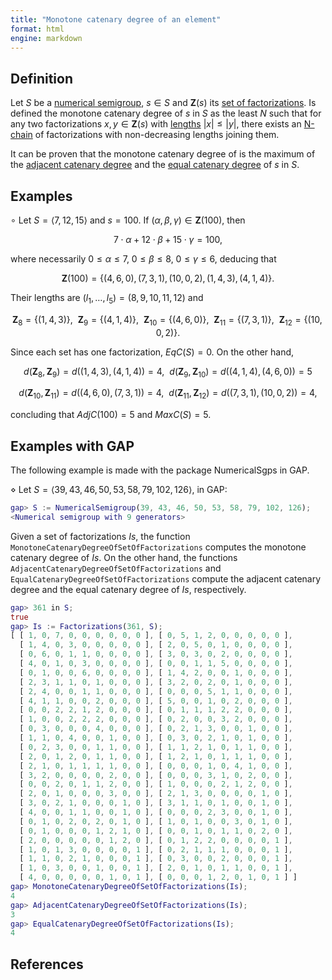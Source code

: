 ```yaml
---
title: "Monotone catenary degree of an element"
format: html
engine: markdown
---
```


<!-- -->

## Definition

Let $S$ be a [numerical semigroup](../Basic-concepts/Numerical-semigroup.qmd), $s \in S$ and $\mathbf{Z}(s)$ its [set of factorizations](../Presentations-NS/Set-of-factorizations.qmd). Is defined the monotone catenary degree of $s$ in $S$ as the least $N$ such that for any two factorizations $x,y \in \mathbf{Z}(s)$ with [lengths](Length-factorization.qmd) $|x| \le |y|$, there exists an [N-chain](Chain-of-factorizations.qmd) of factorizations with non-decreasing lengths joining them.

It can be proven that the monotone catenary degree of is the maximum of the [adjacent catenary degree](Adjacent-catenary-degree-element.qmd) and the [equal catenary degree](Equal-catenary-degree-element.qmd) of $s$ in $S$.

## Examples

$\circ$ Let $S = \langle 7, 12, 15 \rangle$ and $s = 100$. If $(\alpha, \beta, \gamma) \in \mathbf{Z}(100)$, then

$$
7 \cdot \alpha + 12 \cdot \beta + 15 \cdot \gamma = 100,
$$

where necessarily $0 \le \alpha \le 7, ~ 0 \le \beta \le 8, ~ 0 \le \gamma \le 6$, deducing that

$$
\mathbf{Z}(100) = \{(4, 6, 0), (7, 3, 1), (10, 0, 2), (1, 4, 3), (4, 1, 4) \}.
$$

Their lengths are $(l_1, \ldots, l_5) = (8,9,10,11,12)$ and

$$
\mathbf{Z}_8 = \{(1,4,3)\}, ~~ \mathbf{Z}_9 = \{(4,1,4)\}, ~~ \mathbf{Z}_{10} = \{(4,6,0)\}, ~~ \mathbf{Z}_{11} = \{(7,3,1)\}, ~~ \mathbf{Z}_{12} = \{(10, 0, 2)\}.
$$

Since each set has one factorization, $EqC(S) = 0$. On the other hand,

$$
d(\mathbf{Z}_8, \mathbf{Z}_9) = d((1,4,3), (4,1,4)) = 4, ~~ d(\mathbf{Z}_9, \mathbf{Z}_{10}) = d((4,1,4), (4,6,0)) = 5
$$

$$
d(\mathbf{Z}_{10}, \mathbf{Z}_{11}) = d((4,6,0), (7,3,1)) = 4, ~~ d(\mathbf{Z}_{11}, \mathbf{Z}_{12}) = d((7,3,1), (10, 0, 2)) = 4,
$$

concluding that $AdjC(100) = 5$ and $MaxC(S) = 5$.

## Examples with GAP

The following example is made with the package NumericalSgps in GAP.

$\diamond$ Let $S = \langle 39, 43, 46, 50, 53, 58, 79, 102, 126 \rangle$, in GAP:

``` gap
gap> S := NumericalSemigroup(39, 43, 46, 50, 53, 58, 79, 102, 126);
<Numerical semigroup with 9 generators>
```

Given a set of factorizations $Is$, the function `MonotoneCatenaryDegreeOfSetOfFactorizations` computes the monotone catenary degree of $Is$. On the other hand, the functions `AdjacentCatenaryDegreeOfSetOfFactorizations` and `EqualCatenaryDegreeOfSetOfFactorizations` compute the adjacent catenary degree and the equal catenary degree of $Is$, respectively.

``` gap
gap> 361 in S;
true
gap> Is := Factorizations(361, S);
[ [ 1, 0, 7, 0, 0, 0, 0, 0, 0 ], [ 0, 5, 1, 2, 0, 0, 0, 0, 0 ],
  [ 1, 4, 0, 3, 0, 0, 0, 0, 0 ], [ 2, 0, 5, 0, 1, 0, 0, 0, 0 ],
  [ 0, 6, 0, 1, 1, 0, 0, 0, 0 ], [ 3, 0, 3, 0, 2, 0, 0, 0, 0 ],
  [ 4, 0, 1, 0, 3, 0, 0, 0, 0 ], [ 0, 0, 1, 1, 5, 0, 0, 0, 0 ],
  [ 0, 1, 0, 0, 6, 0, 0, 0, 0 ], [ 1, 4, 2, 0, 0, 1, 0, 0, 0 ],
  [ 2, 3, 1, 1, 0, 1, 0, 0, 0 ], [ 3, 2, 0, 2, 0, 1, 0, 0, 0 ],
  [ 2, 4, 0, 0, 1, 1, 0, 0, 0 ], [ 0, 0, 0, 5, 1, 1, 0, 0, 0 ],
  [ 4, 1, 1, 0, 0, 2, 0, 0, 0 ], [ 5, 0, 0, 1, 0, 2, 0, 0, 0 ],
  [ 0, 0, 2, 2, 1, 2, 0, 0, 0 ], [ 0, 1, 1, 1, 2, 2, 0, 0, 0 ],
  [ 1, 0, 0, 2, 2, 2, 0, 0, 0 ], [ 0, 2, 0, 0, 3, 2, 0, 0, 0 ],
  [ 0, 3, 0, 0, 0, 4, 0, 0, 0 ], [ 0, 2, 1, 3, 0, 0, 1, 0, 0 ],
  [ 1, 1, 0, 4, 0, 0, 1, 0, 0 ], [ 0, 3, 0, 2, 1, 0, 1, 0, 0 ],
  [ 0, 2, 3, 0, 0, 1, 1, 0, 0 ], [ 1, 1, 2, 1, 0, 1, 1, 0, 0 ],
  [ 2, 0, 1, 2, 0, 1, 1, 0, 0 ], [ 1, 2, 1, 0, 1, 1, 1, 0, 0 ],
  [ 2, 1, 0, 1, 1, 1, 1, 0, 0 ], [ 0, 0, 0, 1, 0, 4, 1, 0, 0 ],
  [ 3, 2, 0, 0, 0, 0, 2, 0, 0 ], [ 0, 0, 0, 3, 1, 0, 2, 0, 0 ],
  [ 0, 0, 2, 0, 1, 1, 2, 0, 0 ], [ 1, 0, 0, 0, 2, 1, 2, 0, 0 ],
  [ 2, 0, 1, 0, 0, 0, 3, 0, 0 ], [ 2, 1, 3, 0, 0, 0, 0, 1, 0 ],
  [ 3, 0, 2, 1, 0, 0, 0, 1, 0 ], [ 3, 1, 1, 0, 1, 0, 0, 1, 0 ],
  [ 4, 0, 0, 1, 1, 0, 0, 1, 0 ], [ 0, 0, 0, 2, 3, 0, 0, 1, 0 ],
  [ 0, 1, 0, 2, 0, 2, 0, 1, 0 ], [ 1, 0, 1, 0, 0, 3, 0, 1, 0 ],
  [ 0, 1, 0, 0, 0, 1, 2, 1, 0 ], [ 0, 0, 1, 0, 1, 1, 0, 2, 0 ],
  [ 2, 0, 0, 0, 0, 0, 1, 2, 0 ], [ 0, 1, 2, 2, 0, 0, 0, 0, 1 ],
  [ 1, 0, 1, 3, 0, 0, 0, 0, 1 ], [ 0, 2, 1, 1, 1, 0, 0, 0, 1 ],
  [ 1, 1, 0, 2, 1, 0, 0, 0, 1 ], [ 0, 3, 0, 0, 2, 0, 0, 0, 1 ],
  [ 1, 0, 3, 0, 0, 1, 0, 0, 1 ], [ 2, 0, 1, 0, 1, 1, 0, 0, 1 ],
  [ 4, 0, 0, 0, 0, 0, 1, 0, 1 ], [ 0, 0, 0, 1, 2, 0, 1, 0, 1 ] ]
gap> MonotoneCatenaryDegreeOfSetOfFactorizations(Is);
4
gap> AdjacentCatenaryDegreeOfSetOfFactorizations(Is);
3
gap> EqualCatenaryDegreeOfSetOfFactorizations(Is);
4
```

## References
